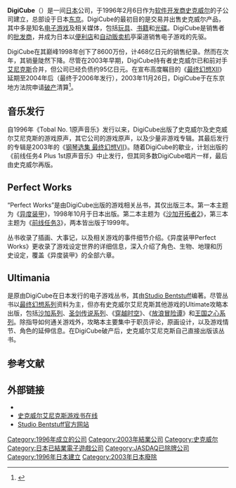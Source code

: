 {{NoteTA
| G1=Games
| G2=Square Enix
}}
{{Infobox Company
| name = DigiCube Co., Ltd.
| logo = <!-- 檔案不存在 [[File:DigiCube_logo.png|150px]] ，可從英文維基百科取得 -->
| type = [[上市公司|上市]]（{{jasdaq|7589}}）
| foundation = {{Start date|1996|02|06}}
| fate = 破产
| founder =
| defunct = {{End date|2003|11|26}}
| location_city = [[东京|东京]]
| location_country = [[日本|日本]]
| industry = [[批发|批发]]<br />[[出版|出版]]
| products =
| services =
| revenue =
| operating_income =
| net_income =
| aum =
| assets =
| equity =
| owner =
| num_employees = 68（2003年7月）
| parent = [[史克威尔|史克威尔]]（今[[史克威尔艾尼克斯|史克威尔艾尼克斯]]）
}}

'''DigiCube'''（{{lang-ja|株式会社デジキューブ}}）是一间[[日本|日本]]公司，于1996年2月6日作为[[软件开发商|软件开发商]][[史克威尔|史克威尔]]的子公司建立，总部设于日本[[东京|东京]]。DigiCube的最初目的是交易并出售史克威尔产品，其中多是知名[[电子游戏|电子游戏]]及相关媒体，包括[[玩具|玩具]]、[[书籍|书籍]]和[[光碟|光碟]]。DigiCube是销售者的[[批发商|批发商]]，并成为日本以[[便利店|便利店]]和[[自动贩卖机|自动贩卖机]]亭渠道销售电子游戏的先驱。

DigiCube在其巅峰1998年创下了8600万份，计468亿日元的销售纪录。然而在次年，其销量陡然下降。尽管在2003年早期，DigiCube持有者史克威尔已和前对手[[艾尼克斯|艾尼克斯]]合并，但公司已经负债约95亿日元。在宣布高度瞩目的《[[最终幻想XII|最终幻想XII]]》延期至2004年后（最终于2006年发行），2003年11月26日，DigiCube于在东京地方法院申请[[破产|破产]]清算<ref name="digicube">{{cite web |first=Jason |last=Venter |year=2003 |title=DigiCube Officially History |url=http://www.honestgamers.com/news.php?article_id=423&console |work=[http://www.honestgamers.com/ HonestGamers] |accessdate=4 July 2005 |deadurl=yes |archiveurl=https://web.archive.org/web/20080213225220/http://www.honestgamers.com/news.php?article_id=423&console |archivedate=2008-02-13 }}</ref>。

== 音乐发行 ==
{{main|DigiCube唱片列表}}

自1996年《Tobal No. 1原声音乐》发行以来，DigiCube出版了史克威尔及史克威尔艾尼克斯的游戏原声，其它公司的游戏原声，以及少量非游戏专辑。其最后发行的专辑是2003年的《[[钢琴选集_最终幻想VII|钢琴选集 最终幻想VII]]》。随着DigiCube的歇业，计划出版的《前线任务4 Plus 1st原声音乐》中止发行，但其同多数DigiCube唱片一样，最后由史克威尔再版。

== Perfect Works ==

“Perfect Works”是由DigiCube出版的游戏相关丛书，其仅出版三本。第一本主题为《[[异度装甲|异度装甲]]》，1998年10月于日本出版。第二本主题为《[[沙加开拓者2|沙加开拓者2]]》，第三本主题为《[[前线任务3|前线任务3]]》，两本皆出版于1999年。

丛书收录了插画、大事记，以及相关游戏的事件细节介绍。《异度装甲Perfect Works》更收录了游戏设定世界的详细信息，深入介绍了角色、生物、地理和历史设定，覆盖《异度装甲》的全部六章。

== Ultimania ==
{{main|Ultimania}}

{{nihongo|“Ultimania”|アルティマニア ||“ultimate”（终极）和“minia”（狂热）的[[混成词|混成词]]<ref name="ff8ult">{{cite book | year = 1999 | editor=Studio BentStuff | title=Final Fantasy VIII Ultimania | publisher = DigiCube/Square Enix | language=Ja | isbn = 4-925075-49-7 | page=3}}</ref>}}是原由DigiCube在日本发行的电子游戏丛书，其由[[Studio_Bentstuff|Studio Bentstuff]]编著。尽管丛书以[[最终幻想系列|最终幻想系列]]资料为主，但亦有史克威尔艾尼克斯其他游戏的Ultimate攻略本出版，包括[[沙加系列|沙加系列]]、[[圣剑传说系列|圣剑传说系列]]、《[[穿越时空|穿越时空]]》、《[[放浪冒险谭|放浪冒险谭]]》和[[王国之心系列|王国之心系列]]。除指导如何通关游戏外，攻略本主要集中于职员评论，原画设计，以及游戏情节、角色的延伸信息。在DigiCube破产后，史克威尔艾尼克斯自己直接出版该丛书。

== 参考文献 ==
{{Reflist}}

== 外部链接 ==

* {{MusicBrainz label|id=b922c77d-339b-4303-b799-effa4cc89d0a|name=DigiCube}}
* [http://www.square-enix.co.jp/magazine/gamebooks/index.html 史克威尔艾尼克斯游戏书在线]{{Wayback|url=http://www.square-enix.co.jp/magazine/gamebooks/index.html |date=20131104225501 }} {{ja icon}}
* [http://www.bent.co.jp/ Studio Bentstuff官方网站]{{Wayback|url=http://www.bent.co.jp/ |date=20140516193245 }} {{ja icon}}

{{Square Enix}}

{{Portal bar|史克威尔艾尼克斯|电子游戏|动漫|日本}}

{{DEFAULTSORT:DigiCube}}
[[Category:1996年成立的公司|Category:1996年成立的公司]]
[[Category:2003年結業公司|Category:2003年結業公司]]
[[Category:史克威尔|Category:史克威尔]]
[[Category:日本已結業電子遊戲公司|Category:日本已結業電子遊戲公司]]
[[Category:JASDAQ已除牌公司|Category:JASDAQ已除牌公司]]
[[Category:1996年日本建立|Category:1996年日本建立]]
[[Category:2003年日本廢除|Category:2003年日本廢除]]